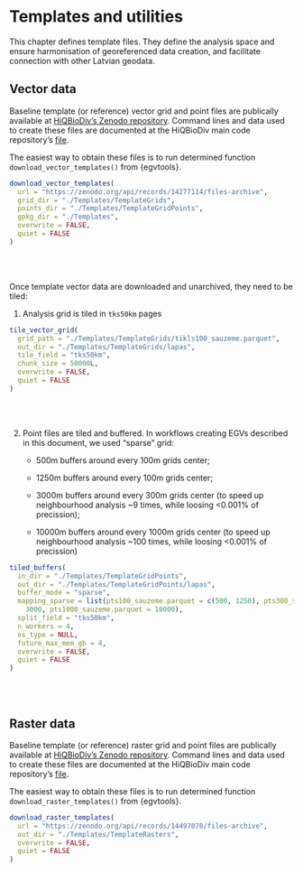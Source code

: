# Templates and utilities {#Ch03}

This chapter defines template files. They define the analysis space and ensure 
harmonisation of georeferenced data creation, and facilitate connection with 
other Latvian geodata.

## Vector data  {#Ch03.01}

Baseline template (or reference) vector grid and point files are publically available 
at [HiQBioDiv's Zenodo repository](https://zenodo.org/records/14277114). Command lines 
and data used to create these files are documented at 
the HiQBioDiv main code repository's [file](https://github.com/aavotins/HiQBioDiv/blob/main/Templates/TemplateGrids_Vector.R).

The easiest way to obtain these files is to run determined 
function `download_vector_templates()` from {egvtools}.

```r
download_vector_templates(
  url = "https://zenodo.org/api/records/14277114/files-archive",
  grid_dir = "./Templates/TemplateGrids",
  points_dir = "./Templates/TemplateGridPoints",
  gpkg_dir = "./Templates",
  overwrite = FALSE,
  quiet = FALSE
)
```

<br>
<br>



Once template vector data are downloaded and unarchived, they need to be tiled:

1. Analysis grid is tiled in `tks50km` pages

```r
tile_vector_grid(
  grid_path = "./Templates/TemplateGrids/tikls100_sauzeme.parquet",
  out_dir = "./Templates/TemplateGrids/lapas",
  tile_field = "tks50km",
  chunk_size = 50000L,
  overwrite = FALSE,
  quiet = FALSE
)
```

<br>
<br>




2. Point files are tiled and buffered. In workflows creating EGVs described in this document, 
we used "sparse" grid:

    - 500m buffers around every 100m grids center;
    
    - 1250m buffers around every 100m grids center;
    
    - 3000m buffers around every 300m grids center (to speed up neighbourhood analysis ~9 times, while loosing <0.001% of precission);
    
    - 10000m buffers around every 1000m grids center (to speed up neighbourhood analysis ~100 times, while loosing <0.001% of precission)

```r
tiled_buffers(
  in_dir = "./Templates/TemplateGridPoints",
  out_dir = "./Templates/TemplateGridPoints/lapas",
  buffer_mode = "sparse",
  mapping_sparse = list(pts100_sauzeme.parquet = c(500, 1250), pts300_sauzeme.parquet =
    3000, pts1000_sauzeme.parquet = 10000),
  split_field = "tks50km",
  n_workers = 4,
  os_type = NULL,
  future_max_mem_gb = 4,
  overwrite = FALSE,
  quiet = FALSE
)
```

<br>
<br>



## Raster data  {#Ch03.02}


Baseline template (or reference) raster grid and point files are publically available 
at [HiQBioDiv's Zenodo repository](https://zenodo.org/records/14497070). Command lines 
and data used to create these files are documented at 
the HiQBioDiv main code repository's [file](https://github.com/aavotins/HiQBioDiv/blob/main/Templates/TemplateGrids_Raster.R).

The easiest way to obtain these files is to run determined 
function `download_raster_templates()` from {egvtools}.

```r
download_raster_templates(
  url = "https://zenodo.org/api/records/14497070/files-archive",
  out_dir = "./Templates/TemplateRasters",
  overwrite = FALSE,
  quiet = FALSE
)
```


